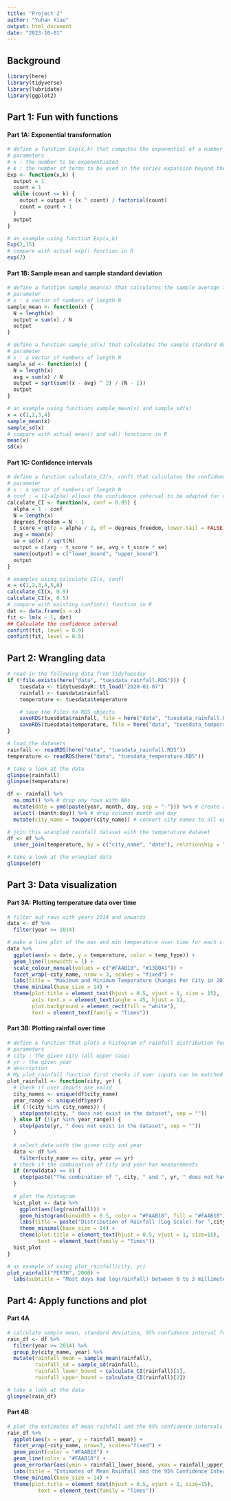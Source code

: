```yaml
---
title: "Project 2"
author: "Yuhan Xiao"
output: html_document
date: "2023-10-01"
---
```


## Background 
```r
library(here)
library(tidyverse)
library(lubridate)
library(ggplot2)
```

## Part 1: Fun with functions
#### Part 1A: Exponential transformation
```r
# define a function Exp(x,k) that computes the exponential of a number using the truncated series expansion
# parameters
# x : the number to be exponentiated
# k : the number of terms to be used in the series expansion beyond the constant 1, k is always >= 1
Exp <- function(x,k) {
  output = 1
  count = 1
  while (count <= k) {
    output = output + (x ^ count) / factorial(count)
    count = count + 1
  }
  output
}

# an example using function Exp(x,k)
Exp(2,15)
# compare with actual exp() function in R
exp(2)
```

#### Part 1B: Sample mean and sample standard deviation
```r
# define a function sample_mean(x) that calculates the sample average for a vector of data of length N
# parameter
# x : a vector of numbers of length N
sample_mean <- function(x) {
  N = length(x)
  output = sum(x) / N
  output
} 

# define a function sample_sd(x) that calculates the sample standard deviation for a vector of data of length N
# parameter
# x : a vector of numbers of length N
sample_sd <- function(x) {
  N = length(x)
  avg = sum(x) / N
  output = sqrt(sum((x - avg) ^ 2) / (N - 1))
  output
}

# an example using functions sample_mean(x) and sample_sd(x)
x = c(1,2,3,4)
sample_mean(x)
sample_sd(x)
# compare with actual mean() and sd() functions in R
mean(x)
sd(x)
```

#### Part 1C: Confidence intervals
```r
# define a function calculate_CI(x, conf) that calculates the confidence interval for a vector of data of length N
# parameter
# x : a vector of numbers of length N
# conf : = (1-alpha) allows the confidence interval to be adapted for different alpha, with a default value of 0.95
calculate_CI <- function(x, conf = 0.95) {
  alpha = 1 - conf
  N = length(x)
  degrees_freedom = N - 1
  t_score = qt(p = alpha / 2, df = degrees_freedom, lower.tail = FALSE)
  avg = mean(x)
  se = sd(x) / sqrt(N)
  output = c(avg - t_score * se, avg + t_score * se)
  names(output) = c("lower_bound", "upper_bound")
  output
}

# examples using calculate_CI(x, conf)
x = c(1,2,3,4,5,6)
calculate_CI(x, 0.9)
calculate_CI(x, 0.5)
# compare with existing confint() function in R
dat <- data.frame(x = x)
fit <- lm(x ~ 1, dat)
## Calculate the confidence interval
confint(fit, level = 0.9)
confint(fit, level = 0.5)
```

## Part 2: Wrangling data
```r
# read in the following data from TidyTuesday
if (!file.exists(here("data", "tuesdata_rainfall.RDS"))) {
    tuesdata <- tidytuesdayR::tt_load("2020-01-07")
    rainfall <- tuesdata$rainfall
    temperature <- tuesdata$temperature

    # save the files to RDS objects
    saveRDS(tuesdata$rainfall, file = here("data", "tuesdata_rainfall.RDS"))
    saveRDS(tuesdata$temperature, file = here("data", "tuesdata_temperature.RDS"))
}

# load the datasets
rainfall <- readRDS(here("data", "tuesdata_rainfall.RDS"))
temperature <- readRDS(here("data", "tuesdata_temperature.RDS"))

# take a look at the data
glimpse(rainfall)
glimpse(temperature)
```

```r
df <- rainfall %>%
  na.omit() %>% # drop any rows with NAs
  mutate(date = ymd(paste(year, month, day, sep = "-"))) %>% # create a new column that combines year, month, day
  select(-(month:day)) %>% # drop columns month and day
  mutate(city_name = toupper(city_name)) # convert city names to all upper case

# join this wrangled rainfall dataset with the temperature dataset
df <- df %>%
  inner_join(temperature, by = c("city_name", "date"), relationship = "many-to-many")

# take a look at the wrangled data
glimpse(df)
```

## Part 3: Data visualization
#### Part 3A: Plotting temperature data over time
```r
# filter out rows with years 2014 and onwards
data <- df %>%
  filter(year >= 2014)

# make a line plot of the max and min temperature over time for each city
data %>%
  ggplot(aes(x = date, y = temperature, color = temp_type)) +
  geom_line(linewidth = 1) +
  scale_colour_manual(values = c("#FAAB18", "#1380A1")) +
  facet_wrap(~city_name, nrow = 3, scales = "fixed") +
  labs(title = "Maximum and Minimum Temperature Changes Per City in 2014-2019", subtitle = "Cities in Australia are coldest around the middle of each year and warmest around the end of each year.\n Temperatures in Canberra fluctuate the most from about 40°C to -10°C.\n Sydney has the highest mininum temperature of about 5°C.", caption = "Yuhan Xiao", x = "Time (date)", y = "Temperature (Celsius)", color = "temp type") +
  theme_minimal(base_size = 14) +
  theme(plot.title = element_text(hjust = 0.5, vjust = 1, size = 15), 
        axis.text.x = element_text(angle = 45, hjust = 1),
        plot.background = element_rect(fill = "white"),
        text = element_text(family = "Times"))
```

#### Part 3B: Plotting rainfall over time
```r
# define a function that plots a histogram of rainfall distribution for a given city in a given year
# parameters
# city : the given city (all upper case)
# yr : the given year
# description
# My plot_rainfall function first checks if user inputs can be matched from the df dataset. If not, the function returns an error message. Then it filters out rows with years 2014 and onward. It checks if the combination of user inputs have measurements in the dataset. If not, it returns an error message. Otherwise, the function plots a histogram for the distribution of rainfall for a given city in a given year. It returns this plot.
plot_rainfall <- function(city, yr) {
  # check if user inputs are valid
  city_names <- unique(df$city_name)
  year_range <- unique(df$year)
  if (!(city %in% city_names)) {
    stop(paste(city, " does not exist in the dataset", sep = ""))
  } else if (!(yr %in% year_range)) {
    stop(paste(yr, " does not exist in the dataset", sep = ""))
  }
  
  # select data with the given city and year
  data <- df %>%
    filter(city_name == city, year == yr)
  # check if the combination of city and year has measurements
  if (nrow(data) == 0) {
    stop(paste("The combination of ", city, " and ", yr, " does not have measurements", sep = ""))
  }
  
  # plot the histogram
  hist_plot <- data %>%
    ggplot(aes(log(rainfall))) +
    geom_histogram(binwidth = 0.5, color = "#FAAB18", fill = "#FAAB18") +
    labs(title = paste("Distribution of Rainfall (Log Scale) for ",city, " in Year ", yr, sep=""), caption = "Yuhan Xiao", x = "Log(rainfall) (millimeters)", y = "Frequency (days)") +
    theme_minimal(base_size = 14) +
    theme(plot.title = element_text(hjust = 0.5, vjust = 1, size=15),
          text = element_text(family = "Times"))
  hist_plot
}

# an example of using plot_rainfall(city, yr)
plot_rainfall("PERTH", 2000) +
  labs(subtitle = "Most days had log(rainfall) between 0 to 3 millimeters")
```

## Part 4: Apply functions and plot
#### Part 4A
```r
# calculate sample mean, standard deviation, 95% confidence interval for the average rainfall per city by year
rain_df <- df %>% 
  filter(year >= 2014) %>%
  group_by(city_name, year) %>%
  mutate(rainfall_mean = sample_mean(rainfall),
         rainfall_sd = sample_sd(rainfall),
         rainfall_lower_bound = calculate_CI(rainfall)[1],
         rainfall_upper_bound = calculate_CI(rainfall)[2])

# take a look at the data
glimpse(rain_df)
```

#### Part 4B
```r
# plot the estimates of mean rainfall and the 95% confidence intervals for each city
rain_df %>%
  ggplot(aes(x = year, y = rainfall_mean)) +
  facet_wrap(~city_name, nrow=3, scales="fixed") +
  geom_point(color = "#FAAB18") +
  geom_line(color = "#FAAB18") +
  geom_errorbar(aes(ymin = rainfall_lower_bound, ymax = rainfall_upper_bound), width = 0.5, color = "#1380A1") +
  labs(title = "Estimates of Mean Rainfall and the 95% Confidence Intervals for Each City in 2014-2019", subtitle="Canberra has the least rainfall on average. It rains roughly the same throughout each year.\n Perth has the most rainfall on average. The amount of rainfall varies greatly within each year.\n ", caption="Yuhan Xiao", x = "Time (year)", y = "Average rainfall (millimeters)") + 
  theme_minimal(base_size = 14) +
  theme(plot.title = element_text(hjust = 0.5, vjust = 1, size=15),
          text = element_text(family = "Times"))
```
